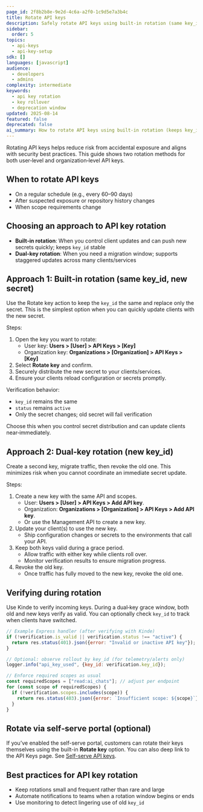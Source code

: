 ```yaml
---
page_id: 2f8b2b8e-9e2d-4c6a-a2f0-1c9d5e7a3b4c
title: Rotate API keys
description: Safely rotate API keys using built-in rotation (same key_id, new secret) or a dual-key rollout with zero downtime.
sidebar:
  order: 5
topics:
  - api-keys
  - api-key-setup
sdk: []
languages: [javascript]
audience:
  - developers
  - admins
complexity: intermediate
keywords:
  - api key rotation
  - key rollover
  - deprecation window
updated: 2025-08-14
featured: false
deprecated: false
ai_summary: How to rotate API keys using built-in rotation (keeps key_id, replaces secret) or a dual-key rollout, with verification checks and migration steps.
---
```


Rotating API keys helps reduce risk from accidental exposure and aligns with security best practices. This guide shows two rotation methods for both user‑level and organization‑level API keys.

## When to rotate API keys

- On a regular schedule (e.g., every 60–90 days)
- After suspected exposure or repository history changes
- When scope requirements change

## Choosing an approach to API key rotation

- **Built‑in rotation**: When you control client updates and can push new secrets quickly; keeps `key_id` stable
- **Dual‑key rotation**: When you need a migration window; supports staggered updates across many clients/services

## Approach 1: Built‑in rotation (same key_id, new secret)

Use the Rotate key action to keep the `key_id` the same and replace only the secret. This is the simplest option when you can quickly update clients with the new secret.

Steps:

1. Open the key you want to rotate:
   - User key: **Users > [User] > API Keys > [Key]**
   - Organization key: **Organizations > [Organization] > API Keys > [Key]**
2. Select **Rotate key** and confirm.
3. Securely distribute the new secret to your clients/services.
4. Ensure your clients reload configuration or secrets promptly.

Verification behavior:

- `key_id` remains the same
- `status` remains `active`
- Only the secret changes; old secret will fail verification

Choose this when you control secret distribution and can update clients near‑immediately.

## Approach 2: Dual‑key rotation (new key_id)

Create a second key, migrate traffic, then revoke the old one. This minimizes risk when you cannot coordinate an immediate secret update.

Steps:

1. Create a new key with the same API and scopes.
   - User: **Users > [User] > API Keys > Add API key**.
   - Organization: **Organizations > [Organization] > API Keys > Add API key**.
   - Or use the Management API to create a new key.
2. Update your client(s) to use the new key.
   - Ship configuration changes or secrets to the environments that call your API.
3. Keep both keys valid during a grace period.
   - Allow traffic with either key while clients roll over.
   - Monitor verification results to ensure migration progress.
4. Revoke the old key.
   - Once traffic has fully moved to the new key, revoke the old one.

## Verifying during rotation

Use Kinde to verify incoming keys. During a dual‑key grace window, both old and new keys verify as valid. You can optionally check `key_id` to track when clients have switched.

```javascript
// Example Express handler (after verifying with Kinde)
if (!verification.is_valid || verification.status !== "active") {
  return res.status(401).json({error: "Invalid or inactive API key"});
}

// Optional: observe rollout by key_id (for telemetry/alerts only)
logger.info("api_key_used", {key_id: verification.key_id});

// Enforce required scopes as usual
const requiredScopes = ["read:ai_chats"]; // adjust per endpoint
for (const scope of requiredScopes) {
  if (!verification.scopes.includes(scope)) {
    return res.status(403).json({error: `Insufficient scope: ${scope}`});
  }
}
```

## Rotate via self‑serve portal (optional)

If you’ve enabled the self-serve portal, customers can rotate their keys themselves using the built-in **Rotate key** option. You can also deep link to the API Keys page. See [Self-serve API keys](/manage-your-apis/add-manage-api-keys/self-serve-api-keys/).
## Best practices for API key rotation

- Keep rotations small and frequent rather than rare and large
- Automate notifications to teams when a rotation window begins or ends
- Use monitoring to detect lingering use of old `key_id`
